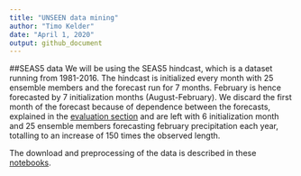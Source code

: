 ```yaml
---
title: "UNSEEN data mining"
author: "Timo Kelder"
date: "April 1, 2020"
output: github_document 
---
```

  
##SEAS5 data
We will be using the SEAS5 hindcast, which is a dataset running from 1981-2016. The hindcast is initialized every month with 25 ensemble members and the forecast run for 7 months. February is hence forecasted by 7 initialization months (August-February). We discard the first month of the forecast because of dependence between the forecasts, explained in the [evaluation section](Evaluation.md) and are left with 6 initialization month and 25 ensemble members forecasting february precipitation each year, totalling to an increase of 150 times the observed length. 

The download and preprocessing of the data is described in these [notebooks](https://nbviewer.jupyter.org/github/esowc/UNSEEN-open/tree/master/Notebooks/). 
